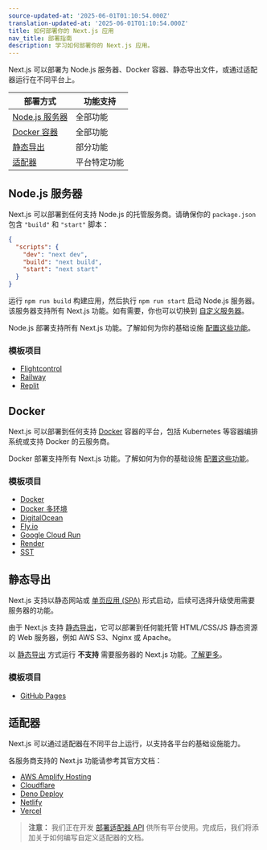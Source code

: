 ```yaml
---
source-updated-at: '2025-06-01T01:10:54.000Z'
translation-updated-at: '2025-06-01T01:10:54.000Z'
title: 如何部署你的 Next.js 应用
nav_title: 部署指南
description: 学习如何部署你的 Next.js 应用。
---
```


Next.js 可以部署为 Node.js 服务器、Docker 容器、静态导出文件，或通过适配器运行在不同平台上。

| 部署方式                     | 功能支持          |
| --------------------------- | ---------------- |
| [Node.js 服务器](#nodejs-server) | 全部功能          |
| [Docker 容器](#docker)       | 全部功能          |
| [静态导出](#static-export)   | 部分功能          |
| [适配器](#adapters)          | 平台特定功能      |

## Node.js 服务器

Next.js 可以部署到任何支持 Node.js 的托管服务商。请确保你的 `package.json` 包含 `"build"` 和 `"start"` 脚本：

```json filename="package.json"
{
  "scripts": {
    "dev": "next dev",
    "build": "next build",
    "start": "next start"
  }
}
```

运行 `npm run build` 构建应用，然后执行 `npm run start` 启动 Node.js 服务器。该服务器支持所有 Next.js 功能。如有需要，你也可以切换到 [自定义服务器](/docs/app/guides/custom-server)。

Node.js 部署支持所有 Next.js 功能。了解如何为你的基础设施 [配置这些功能](/docs/app/guides/self-hosting)。

### 模板项目

- [Flightcontrol](https://github.com/nextjs/deploy-flightcontrol)
- [Railway](https://github.com/nextjs/deploy-railway)
- [Replit](https://github.com/nextjs/deploy-replit)

## Docker

Next.js 可以部署到任何支持 [Docker](https://www.docker.com/) 容器的平台，包括 Kubernetes 等容器编排系统或支持 Docker 的云服务商。

Docker 部署支持所有 Next.js 功能。了解如何为你的基础设施 [配置这些功能](/docs/app/guides/self-hosting)。

### 模板项目

- [Docker](https://github.com/vercel/next.js/tree/canary/examples/with-docker)
- [Docker 多环境](https://github.com/vercel/next.js/tree/canary/examples/with-docker-multi-env)
- [DigitalOcean](https://github.com/nextjs/deploy-digitalocean)
- [Fly.io](https://github.com/nextjs/deploy-fly)
- [Google Cloud Run](https://github.com/nextjs/deploy-google-cloud-run)
- [Render](https://github.com/nextjs/deploy-render)
- [SST](https://github.com/nextjs/deploy-sst)

## 静态导出

Next.js 支持以静态网站或 [单页应用 (SPA)](/docs/app/guides/single-page-applications) 形式启动，后续可选择升级使用需要服务器的功能。

由于 Next.js 支持 [静态导出](/docs/app/guides/static-exports)，它可以部署到任何能托管 HTML/CSS/JS 静态资源的 Web 服务器，例如 AWS S3、Nginx 或 Apache。

以 [静态导出](/docs/app/guides/static-exports) 方式运行 **不支持** 需要服务器的 Next.js 功能。[了解更多](/docs/app/guides/static-exports#unsupported-features)。

### 模板项目

- [GitHub Pages](https://github.com/nextjs/deploy-github-pages)

## 适配器

Next.js 可以通过适配器在不同平台上运行，以支持各平台的基础设施能力。

各服务商支持的 Next.js 功能请参考其官方文档：

- [AWS Amplify Hosting](https://docs.amplify.aws/nextjs/start/quickstart/nextjs-app-router-client-components)
- [Cloudflare](https://developers.cloudflare.com/workers/frameworks/framework-guides/nextjs)
- [Deno Deploy](https://docs.deno.com/examples/next_tutorial)
- [Netlify](https://docs.netlify.com/frameworks/next-js/overview/#next-js-support-on-netlify)
- [Vercel](https://vercel.com/docs/frameworks/nextjs)

> **注意：** 我们正在开发 [部署适配器 API](https://github.com/vercel/next.js/discussions/77740) 供所有平台使用。完成后，我们将添加关于如何编写自定义适配器的文档。
